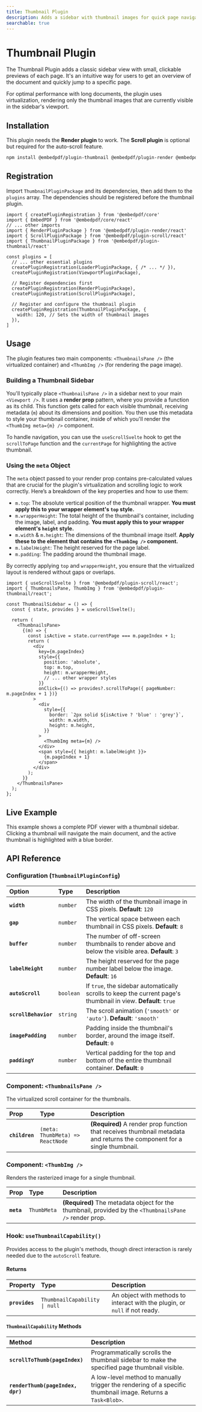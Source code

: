 ```yaml
---
title: Thumbnail Plugin
description: Adds a sidebar with thumbnail images for quick page navigation, with built-in virtualization for high performance.
searchable: true
---
```


# Thumbnail Plugin

The Thumbnail Plugin adds a classic sidebar view with small, clickable previews of each page. It's an intuitive way for users to get an overview of the document and quickly jump to a specific page.

For optimal performance with long documents, the plugin uses virtualization, rendering only the thumbnail images that are currently visible in the sidebar's viewport.

## Installation

This plugin needs the **Render plugin** to work. The **Scroll plugin** is optional but required for the auto-scroll feature.

```sh npm2yarn
npm install @embedpdf/plugin-thumbnail @embedpdf/plugin-render @embedpdf/plugin-scroll
````

## Registration

Import `ThumbnailPluginPackage` and its dependencies, then add them to the `plugins` array. The dependencies should be registered before the thumbnail plugin.

```tsx {6, 18-20}
import { createPluginRegistration } from '@embedpdf/core'
import { EmbedPDF } from '@embedpdf/core/react'
// ... other imports
import { RenderPluginPackage } from '@embedpdf/plugin-render/react'
import { ScrollPluginPackage } from '@embedpdf/plugin-scroll/react'
import { ThumbnailPluginPackage } from '@embedpdf/plugin-thumbnail/react'

const plugins = [
  // ... other essential plugins
  createPluginRegistration(LoaderPluginPackage, { /* ... */ }),
  createPluginRegistration(ViewportPluginPackage),

  // Register dependencies first
  createPluginRegistration(RenderPluginPackage),
  createPluginRegistration(ScrollPluginPackage),

  // Register and configure the thumbnail plugin
  createPluginRegistration(ThumbnailPluginPackage, {
    width: 120, // Sets the width of thumbnail images
  }),
]
```

## Usage

The plugin features two main components: `<ThumbnailsPane />` (the virtualized container) and `<ThumbImg />` (for rendering the page image).

### Building a Thumbnail Sidebar

You'll typically place `<ThumbnailsPane />` in a sidebar next to your main `<Viewport />`. It uses a **render prop** pattern, where you provide a function as its child. This function gets called for each visible thumbnail, receiving metadata (`m`) about its dimensions and position. You then use this metadata to style your thumbnail container, inside of which you'll render the `<ThumbImg meta={m} />` component.

To handle navigation, you can use the `useScrollSvelte` hook to get the `scrollToPage` function and the `currentPage` for highlighting the active thumbnail.

### Using the `meta` Object

The `meta` object passed to your render prop contains pre-calculated values that are crucial for the plugin's virtualization and scrolling logic to work correctly. Here’s a breakdown of the key properties and how to use them:

  * `m.top`: The absolute vertical position of the thumbnail wrapper. **You must apply this to your wrapper element's `top` style.**
  * `m.wrapperHeight`: The total height of the thumbnail's container, including the image, label, and padding. **You must apply this to your wrapper element's `height` style.**
  * `m.width` & `m.height`: The dimensions of the thumbnail image itself. **Apply these to the element that contains the `<ThumbImg />` component.**
  * `m.labelHeight`: The height reserved for the page label.
  * `m.padding`: The padding around the thumbnail image.

By correctly applying `top` and `wrapperHeight`, you ensure that the virtualized layout is rendered without gaps or overlaps.

```tsx
import { useScrollSvelte } from '@embedpdf/plugin-scroll/react';
import { ThumbnailsPane, ThumbImg } from '@embedpdf/plugin-thumbnail/react';

const ThumbnailSidebar = () => {
  const { state, provides } = useScrollSvelte();

  return (
    <ThumbnailsPane>
      {(m) => {
        const isActive = state.currentPage === m.pageIndex + 1;
        return (
          <div
            key={m.pageIndex}
            style={{
              position: 'absolute',
              top: m.top,
              height: m.wrapperHeight,
              // ... other wrapper styles
            }}
            onClick={() => provides?.scrollToPage({ pageNumber: m.pageIndex + 1 })}
          >
            <div 
              style={{ 
                border: `2px solid ${isActive ? 'blue' : 'grey'}`,
                width: m.width,
                height: m.height,
              }}
            >
              <ThumbImg meta={m} />
            </div>
            <span style={{ height: m.labelHeight }}>
              {m.pageIndex + 1}
            </span>
          </div>
        );
      }}
    </ThumbnailsPane>
  );
};
```

## Live Example

This example shows a complete PDF viewer with a thumbnail sidebar. Clicking a thumbnail will navigate the main document, and the active thumbnail is highlighted with a blue border.


<PDFViewer />

## API Reference

### Configuration (`ThumbnailPluginConfig`)

| Option | Type | Description |
| :--- | :--- | :--- |
| **`width`** | `number` | The width of the thumbnail image in CSS pixels. **Default**: `120` |
| **`gap`** | `number` | The vertical space between each thumbnail in CSS pixels. **Default**: `8` |
| **`buffer`** | `number` | The number of off-screen thumbnails to render above and below the visible area. **Default**: `3` |
| **`labelHeight`** | `number` | The height reserved for the page number label below the image. **Default**: `16` |
| **`autoScroll`** | `boolean` | If `true`, the sidebar automatically scrolls to keep the current page's thumbnail in view. **Default**: `true` |
| **`scrollBehavior`**| `string` | The scroll animation (`'smooth'` or `'auto'`). **Default**: `'smooth'` |
| **`imagePadding`** | `number` | Padding inside the thumbnail's border, around the image itself. **Default**: `0` |
| **`paddingY`** | `number` | Vertical padding for the top and bottom of the entire thumbnail container. **Default**: `0` |

### Component: `<ThumbnailsPane />`

The virtualized scroll container for the thumbnails.

| Prop | Type | Description |
| :--- | :--- | :--- |
| **`children`** | `(meta: ThumbMeta) => ReactNode` | **(Required)** A render prop function that receives thumbnail metadata and returns the component for a single thumbnail. |

### Component: `<ThumbImg />`

Renders the rasterized image for a single thumbnail.

| Prop | Type | Description |
| :--- | :--- | :--- |
| **`meta`** | `ThumbMeta` | **(Required)** The metadata object for the thumbnail, provided by the `<ThumbnailsPane />` render prop. |

### Hook: `useThumbnailCapability()`

Provides access to the plugin's methods, though direct interaction is rarely needed due to the `autoScroll` feature.

#### Returns

| Property | Type | Description |
| :--- | :--- | :--- |
| **`provides`**| `ThumbnailCapability \| null` | An object with methods to interact with the plugin, or `null` if not ready. |

#### `ThumbnailCapability` Methods

| Method | Description |
| :--- | :--- |
| **`scrollToThumb(pageIndex)`** | Programmatically scrolls the thumbnail sidebar to make the specified page thumbnail visible. |
| **`renderThumb(pageIndex, dpr)`**| A low-level method to manually trigger the rendering of a specific thumbnail image. Returns a `Task<Blob>`. |